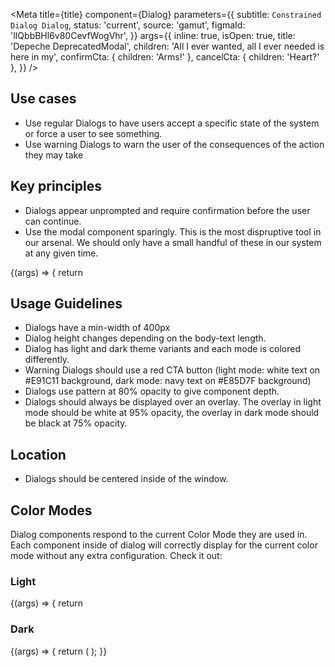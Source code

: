 

<Meta
  title={title}
  component={Dialog}
  parameters={{
    subtitle: `Constrained Dialog Dialog`,
    status: 'current',
    source: 'gamut',
    figmaId: 'lIQbbBHl6v80CevfWogVhr',
  }}
  args={{
    inline: true,
    isOpen: true,
    title: 'Depeche DeprecatedModal',
    children: 'All I ever wanted, all I ever needed is here in my',
    confirmCta: { children: 'Arms!' },
    cancelCta: { children: 'Heart?' },
  }}
/>

## Use cases

- Use regular Dialogs to have users accept a specific state of the system or force a user to see something.
- Use warning Dialogs to warn the user of the consequences of the action they may take

## Key principles

- Dialogs appear unprompted and require confirmation before the user can continue.
- Use the modal component sparingly. This is the most dispruptive tool in our arsenal. We should only have a small handful of these in our system at any given time.

<Canvas>
  <Story name="Dialog" height="600px">
    {(args) => {
      return <Dialog {...args} />;
    }}
  </Story>
</Canvas>

<PropsTable story="Dialog" />

## Usage Guidelines

- Dialogs have a min-width of 400px
- Dialog height changes depending on the body-text length.
- Dialog has light and dark theme variants and each mode is colored differently.
- Warning Dialogs should use a red CTA button (light mode: white text on #E91C11 background, dark mode: navy text on #E85D7F background)
- Dialogs use pattern at 80% opacity to give component depth.
- Dialogs should always be displayed over an overlay. The overlay in light mode should be white at 95% opacity, the overlay in dark mode should be black at 75% opacity.

## Location

- Dialogs should be centered inside of the window.

## Color Modes

Dialog components respond to the current <LinkTo id="foundations-color-mode--page">Color Mode</LinkTo> they are used in. Each component inside of dialog will correctly display for the current color mode without any extra configuration.
Check it out:

### Light

<Canvas>
  <Story name="Light" height="600px">
    {(args) => {
      return <Dialog {...args} />;
    }}
  </Story>
</Canvas>

### Dark

<Canvas>
  <Story name="Dark" height="600px" args={{ mode: 'dark' }}>
    {(args) => {
      return (
        <ColorMode mode="dark">
          <Dialog {...args} />
        </ColorMode>
      );
    }}
  </Story>
</Canvas>

